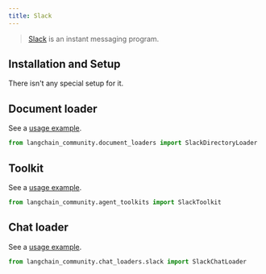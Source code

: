 ```yaml
---
title: Slack
---
```


>[Slack](https://slack.com/) is an instant messaging program.

## Installation and Setup

There isn't any special setup for it.


## Document loader

See a [usage example](/oss/javascript/integrations/document_loaders/slack).

```python
from langchain_community.document_loaders import SlackDirectoryLoader
```

## Toolkit

See a [usage example](/oss/javascript/integrations/tools/slack).

```python
from langchain_community.agent_toolkits import SlackToolkit
```

## Chat loader

See a [usage example](/oss/javascript/integrations/chat_loaders/slack).

```python
from langchain_community.chat_loaders.slack import SlackChatLoader
```
